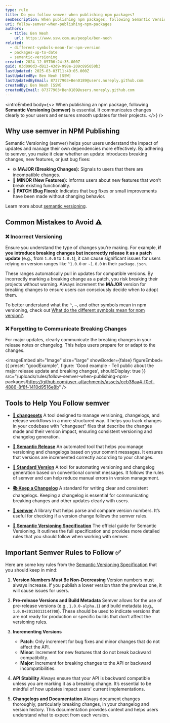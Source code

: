 ```yaml
---
type: rule
title: Do you follow semver when publishing npm packages?
seoDescription: When publishing npm packages, following Semantic Versioning (semver) is important for communicate changes clearly and maintain compatibility for your users. Learn how to manage versions responsibly and build trust with your user.
uri: follow-semver-when-publishing-npm-packages
authors:
  - title: Ben Neoh
    url: https://www.ssw.com.au/people/ben-neoh
related:
  - different-symbols-mean-for-npm-version
  - packages-up-to-date
  - semantic-versioning
created: 2024-12-05T06:24:35.000Z
guid: 03d090d3-d813-43d9-998e-209c895050b3
lastUpdated: 2025-03-03T11:49:05.000Z
lastUpdatedBy: Ben Neoh [SSW]
lastUpdatedByEmail: 87377903+Ben0189@users.noreply.github.com
createdBy: Ben Neoh [SSW]
createdByEmail: 87377903+Ben0189@users.noreply.github.com
---
```


<introEmbed
  body={<>
When publishing an npm package, following **Semantic Versioning (semver)** is essential. It communicates changes clearly to your users and ensures smooth updates for their projects.
  </>}
/>
## Why use semver in NPM Publishing

Semantic Versioning (semver) helps your users understand the impact of updates and manage their own dependencies more effectively. By adhering to semver, you make it clear whether an update introduces breaking changes, new features, or just bug fixes:

* **💥 MAJOR (Breaking Changes):** Signals to users that there are incompatible changes.
* **🚀 MINOR (New Features):** Informs users about new features that won’t break existing functionality.
* **🐛 PATCH (Bug Fixes):** Indicates that bug fixes or small improvements have been made without changing behavior.

Learn more about [semantic versioning](/semantic-versioning).

## Common Mistakes to Avoid ⚠️

### ❌ Incorrect Versioning

Ensure you understand the type of changes you’re making. For example, **if you introduce breaking changes but incorrectly release it as a patch update** (e.g., from `1.0.0` to `1.0.1`), it can cause significant issues for users relying on version ranges like `^1.0.0` or `~1.0.0` in their `package.json`.

These ranges automatically pull in updates for compatible versions. By incorrectly marking a breaking change as a patch, you risk breaking their projects without warning. Always increment the **MAJOR** version for breaking changes to ensure users can consciously decide when to adopt them.

To better understand what the `^`, `~`, and other symbols mean in npm versioning, check out [What do the different symbols mean for npm version?](https://www.ssw.com.au/rules/different-symbols-mean-for-npm-version).

### ❌ Forgetting to Communicate Breaking Changes

For major updates, clearly communicate the breaking changes in your release notes or changelog. This helps users prepare for or adapt to the changes.

<imageEmbed
  alt="Image"
  size="large"
  showBorder={false}
  figureEmbed={{
    preset: "goodExample",
    figure: 'Good example - Tell public about the major release update and breaking changes',
    shouldDisplay: true
  }}
  src="/uploads/rules/follow-semver-when-publishing-npm-packages/https://github.com/user-attachments/assets/ccb38aa4-f0cf-4886-8f8f-1410d9516e8b"
/>

## Tools to Help You Follow semver

* **[📝 changesets](https://www.npmjs.com/package/changeset)**
  A tool designed to manage versioning, changelogs, and release workflows in a more structured way. It helps you track changes in your codebase with "changeset" files that describe the changes made and their version impact, ensuring consistent versioning and changelog generation.

* **[🤖 Semantic Release](https://semantic-release.gitbook.io/)**
  An automated tool that helps you manage versioning and changelogs based on your commit messages. It ensures that versions are incremented correctly according to your changes.

* **[🔄 Standard Version](https://github.com/conventional-changelog/standard-version)**
  A tool for automating versioning and changelog generation based on conventional commit messages. It follows the rules of semver and can help reduce manual errors in version management.

* **[📚 Keep a Changelog](https://keepachangelog.com/)**
  A standard for writing clear and consistent changelogs. Keeping a changelog is essential for communicating breaking changes and other updates clearly with users.

* **[🔢 semver](https://www.npmjs.com/package/semver)**
  A library that helps parse and compare version numbers. It’s useful for checking if a version change follows the semver rules.

* **[📖 Semantic Versioning Specification](https://github.com/semver/semver/blob/master/semver.md)**
  The official guide for Semantic Versioning. It outlines the full specification and provides more detailed rules that you should follow when working with semver.

## Important Semver Rules to Follow ✅

Here are some key rules from the [Semantic Versioning Specification](https://github.com/semver/semver/blob/master/semver.md) that you should keep in mind:

1. **Version Numbers Must Be Non-Decreasing**
   Version numbers must always increase. If you publish a lower version than the previous one, it will cause issues for users.

2. **Pre-release Versions and Build Metadata**
   Semver allows for the use of pre-release versions (e.g., `1.0.0-alpha.1`) and build metadata (e.g., `1.0.0+20130313144700`). These should be used to indicate versions that are not ready for production or specific builds that don’t affect the versioning rules.

3. **Incrementing Versions**
   * **Patch**: Only increment for bug fixes and minor changes that do not affect the API.
   * **Minor**: Increment for new features that do not break backward compatibility.
   * **Major**: Increment for breaking changes to the API or backward incompatibilities.

4. **API Stability**
   Always ensure that your API is backward compatible unless you are marking it as a breaking change. It’s essential to be mindful of how updates impact users' current implementations.

5. **Changelogs and Documentation**
   Always document changes thoroughly, particularly breaking changes, in your changelog and version history. This documentation provides context and helps users understand what to expect from each version.
